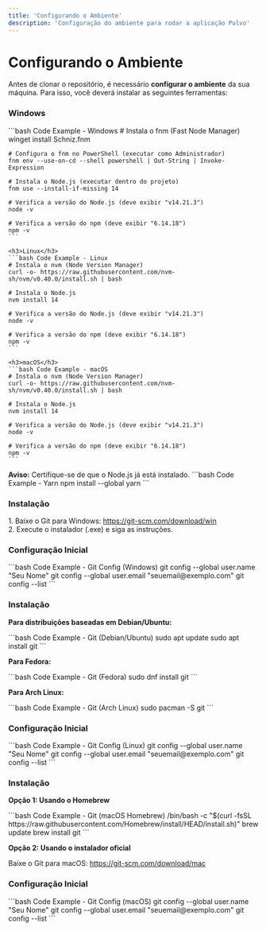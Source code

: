 ```yaml
---
title: 'Configurando o Ambiente'
description: 'Configuração do ambiente para rodar a aplicação Polvo'
---
```


# Configurando o Ambiente

Antes de clonar o repositório, é necessário **configurar o ambiente** da sua máquina. Para isso, você deverá instalar as seguintes ferramentas:

<CardGroup>
  <Card title="Visual Studio Code" icon="code" href="https://code.visualstudio.com/download" />
  <Card title="Node.js 14" icon="node" href="#como-instalar-e-configurar-o-node-14" />
  <Card title="Yarn" icon="yarn" href="#como-instalar-e-configurar-o-yarn" />
  <Card title="Git" icon="git" href="#como-instalar-e-configurar-o-git" />
  <Card title="MongoDB" icon="database" href="https://www.mongodb.com/try/download/community" />
  <Card title="Docker" icon="docker" href="https://www.docker.com/products/docker-desktop/" />
</CardGroup>

<AccordionGroup>

  <Accordion icon="node" title="Como Instalar e Configurar o Node 14">
    <h3>Windows</h3>
    ```bash Code Example - Windows
    # Instala o fnm (Fast Node Manager)
    winget install Schniz.fnm

    # Configura o fnm no PowerShell (executar como Administrador)
    fnm env --use-on-cd --shell powershell | Out-String | Invoke-Expression

    # Instala o Node.js (executar dentro do projeto)
    fnm use --install-if-missing 14

    # Verifica a versão do Node.js (deve exibir "v14.21.3")
    node -v

    # Verifica a versão do npm (deve exibir "6.14.18")
    npm -v
    ```

    <h3>Linux</h3>
    ```bash Code Example - Linux
    # Instala o nvm (Node Version Manager)
    curl -o- https://raw.githubusercontent.com/nvm-sh/nvm/v0.40.0/install.sh | bash

    # Instala o Node.js
    nvm install 14

    # Verifica a versão do Node.js (deve exibir "v14.21.3")
    node -v

    # Verifica a versão do npm (deve exibir "6.14.18")
    npm -v
    ```

    <h3>macOS</h3>
    ```bash Code Example - macOS
    # Instala o nvm (Node Version Manager)
    curl -o- https://raw.githubusercontent.com/nvm-sh/nvm/v0.40.0/install.sh | bash

    # Instala o Node.js
    nvm install 14

    # Verifica a versão do Node.js (deve exibir "v14.21.3")
    node -v

    # Verifica a versão do npm (deve exibir "6.14.18")
    npm -v
    ```
  </Accordion>

  <Accordion icon="yarn" title="Como Instalar e Configurar o Yarn">
    <Warning><strong>Aviso:</strong> Certifique-se de que o Node.js já está instalado.</Warning>
    ```bash Code Example - Yarn
    npm install --global yarn
    ```
  </Accordion>

  <Accordion icon="git" title="Como Instalar e Configurar o Git">
    <AccordionGroup>
      <Accordion icon="windows" title="Windows">
        <h3>Instalação</h3>
        <p>
          1. Baixe o Git para Windows: <a href="https://git-scm.com/download/win" target="_blank">https://git-scm.com/download/win</a><br/>
          2. Execute o instalador (.exe) e siga as instruções.
        </p>
        <h3>Configuração Inicial</h3>
        ```bash Code Example - Git Config (Windows)
        git config --global user.name "Seu Nome"
        git config --global user.email "seuemail@exemplo.com"
        git config --list
        ```
      </Accordion>
      <Accordion icon="linux" title="Linux">
        <h3>Instalação</h3>
        <p><strong>Para distribuições baseadas em Debian/Ubuntu:</strong></p>
        ```bash Code Example - Git (Debian/Ubuntu)
        sudo apt update
        sudo apt install git
        ```
        <p><strong>Para Fedora:</strong></p>
        ```bash Code Example - Git (Fedora)
        sudo dnf install git
        ```
        <p><strong>Para Arch Linux:</strong></p>
        ```bash Code Example - Git (Arch Linux)
        sudo pacman -S git
        ```
        <h3>Configuração Inicial</h3>
        ```bash Code Example - Git Config (Linux)
        git config --global user.name "Seu Nome"
        git config --global user.email "seuemail@exemplo.com"
        git config --list
        ```
      </Accordion>
      <Accordion icon="apple" title="macOS">
        <h3>Instalação</h3>
        <p><strong>Opção 1: Usando o Homebrew</strong></p>
        ```bash Code Example - Git (macOS Homebrew)
        /bin/bash -c "$(curl -fsSL https://raw.githubusercontent.com/Homebrew/install/HEAD/install.sh)"
        brew update
        brew install git
        ```
        <p><strong>Opção 2: Usando o instalador oficial</strong></p>
        <p>Baixe o Git para macOS: <a href="https://git-scm.com/download/mac" target="_blank">https://git-scm.com/download/mac</a></p>
        <h3>Configuração Inicial</h3>
        ```bash Code Example - Git Config (macOS)
        git config --global user.name "Seu Nome"
        git config --global user.email "seuemail@exemplo.com"
        git config --list
        ```
      </Accordion>
    </AccordionGroup>
  </Accordion>

</AccordionGroup>

